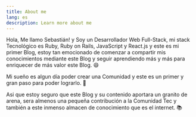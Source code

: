 ```yaml
---
title: About me
lang: es
description: Learn more about me
---
```


Hola, Me llamo Sebastián! y Soy un Desarrollador Web Full-Stack, mi stack Tecnológico es Ruby, Ruby on Rails, JavaScript y React.js y este es mi primer Blog, estoy tan emocionado de comenzar a compartir mis conocimientos mediante este Blog y seguir aprendiendo más y más para enriquecer de más valor este Blog. 😄

Mi sueño es algun día poder crear una Comunidad y este es un primer y gran paso para poder lograrlo. 🦾

Asi que estoy seguro que este Blog y su contenido aportara un granito de arena, sera almenos una pequeña contribución a la Comunidad Tec y también a este inmenso almacen de conocimiento que es el internet. 📚



